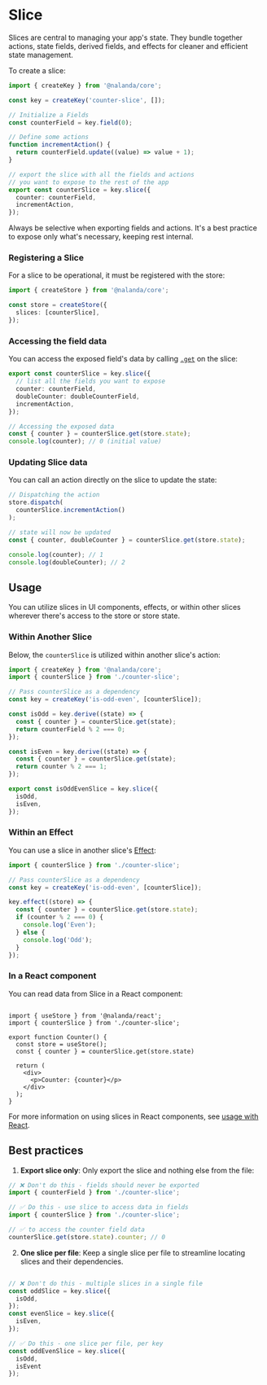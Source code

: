 
# Slice

Slices are central to managing your app's state. They bundle together actions, state fields, derived fields, and effects for cleaner and efficient state management.


To create a slice:

```ts filename="counter-slice.ts"
import { createKey } from '@nalanda/core';

const key = createKey('counter-slice', []);

// Initialize a Fields
const counterField = key.field(0);

// Define some actions
function incrementAction() {
  return counterField.update((value) => value + 1);
}

// export the slice with all the fields and actions 
// you want to expose to the rest of the app
export const counterSlice = key.slice({
  counter: counterField,
  incrementAction,
});
```

<Callout>
Always be selective when exporting fields and actions. It's a best practice to expose only what's necessary, keeping rest internal.
</Callout>

### Registering a Slice

For a slice to be operational, it must be registered with the store:

```ts
import { createStore } from '@nalanda/core';

const store = createStore({
  slices: [counterSlice],
});
```

### Accessing the field data

You can access the exposed field's data by calling [`.get`](/docs/api/slice/) on the slice:

```ts
export const counterSlice = key.slice({
  // list all the fields you want to expose
  counter: counterField,
  doubleCounter: doubleCounterField,
  incrementAction,
});

// Accessing the exposed data
const { counter } = counterSlice.get(store.state);
console.log(counter); // 0 (initial value)
```

### Updating Slice data

You can call an action directly on the slice to update the state:

```ts
// Dispatching the action
store.dispatch(
  counterSlice.incrementAction()
);

// state will now be updated
const { counter, doubleCounter } = counterSlice.get(store.state);

console.log(counter); // 1
console.log(doubleCounter); // 2
```



## Usage

You can utilize slices in UI components, effects, or within other slices wherever there's access to the store or store state.


### Within Another Slice

Below, the `counterSlice` is utilized within another slice's action:

```ts filename="is-odd-even-slice.ts"
import { createKey } from '@nalanda/core';
import { counterSlice } from './counter-slice';

// Pass counterSlice as a dependency
const key = createKey('is-odd-even', [counterSlice]); 

const isOdd = key.derive((state) => {
  const { counter } = counterSlice.get(state);
  return counterField % 2 === 0;
});

const isEven = key.derive((state) => {
  const { counter } = counterSlice.get(state);
  return counter % 2 === 1;
});

export const isOddEvenSlice = key.slice({
  isOdd,
  isEven,
});
```

### Within an Effect

You can use a slice in another slice's [Effect](/docs/concepts/effects/):

```ts filename="is-odd-even-slice.ts"
import { counterSlice } from './counter-slice';

// Pass counterSlice as a dependency
const key = createKey('is-odd-even', [counterSlice]); 

key.effect((store) => {
  const { counter } = counterSlice.get(store.state);
  if (counter % 2 === 0) {
    console.log('Even');
  } else {
    console.log('Odd');
  }
});
```



### In a React component

You can read data from Slice in a React component:

```tsx filename="Counter.tsx"

import { useStore } from '@nalanda/react';
import { counterSlice } from './counter-slice';

export function Counter() {
  const store = useStore();
  const { counter } = counterSlice.get(store.state)

  return (
    <div>
      <p>Counter: {counter}</p>
    </div>
  );
}
```

For more information on using slices in React components, see [usage with React](/docs/concepts/react/).

## Best practices

1. **Export slice only**: Only export the slice and nothing else from the file:

```ts filename="is-odd-even-slice.ts"
// ❌ Don't do this - fields should never be exported
import { counterField } from './counter-slice';

// ✅ Do this - use slice to access data in fields
import { counterSlice } from './counter-slice';

// ✅ to access the counter field data
counterSlice.get(store.state).counter; // 0
```


2. **One slice per file**: Keep a single slice per file to streamline locating slices and their dependencies.

```ts filename="is-odd-even-slice.ts"

// ❌ Don't do this - multiple slices in a single file
const oddSlice = key.slice({
  isOdd,
});
const evenSlice = key.slice({
  isEven,
});

// ✅ Do this - one slice per file, per key
const oddEvenSlice = key.slice({
  isOdd,
  isEvent
});
```

